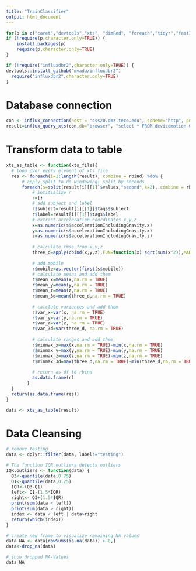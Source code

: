 ```yaml
---
title: "TrainClassifier"
output: html_document
---
```


```r
for(p in c("caret","devtools","xts", "dimRed", "foreach","tidyr","fastICA", "e1071"))
if (!require(p,character.only=TRUE)) {
    install.packages(p)
    require(p,character.only=TRUE)
}

if (!require("influxdbr2",character.only=TRUE)) {
devtools::install_github("mvadu/influxdbr2")
  require("influxdbr2",character.only=TRUE)
}
```


# Database connection

```r
con <- influx_connection(host = "css20.dmz.teco.edu", scheme="http", port=80) 
result=influx_query_xts(con,db="browser", "select * FROM devicemotion GROUP BY label, subject")
```

# Transform data to table

```r
xts_as_table <- function(xts_file){
  # loop over every element of xts_file
  res <- foreach(i=1:length(result),.combine = rbind) %do% {
      # apply split to do windowing: split by seconds
      foreach(s=split(result[i][[1]]$values,"second",k=2),.combine = rbind) %do% {
          # intitialize r
          r={}
          # add subject and label
          r$subject=result[i][[1]]$tags$subject 
          r$label=result[i][[1]]$tags$label
          # extract acceleration coordinates x,y,z
          x=as.numeric(s$accelerationIncludingGravity.x)
          y=as.numeric(s$accelerationIncludingGravity.x)
          z=as.numeric(s$accelerationIncludingGravity.z)
          
          # calculate rmse from x,y,z
          three_d=apply(cbind(x,y,z),FUN=function(x) sqrt(sum(x^2)),MARGIN=1)
          
          # add mobile
          r$mobile=as.vector(first(s$mobile)) 
          # calculate means and add them
          r$mean_x=mean(x,na.rm = TRUE)
          r$mean_y=mean(y,na.rm = TRUE)
          r$mean_z=mean(z,na.rm = TRUE)
          r$mean_3d=mean(three_d,na.rm = TRUE)
          
          # calclate variances and add them
          r$var_x=var(x, na.rm = TRUE)
          r$var_y=var(y,na.rm = TRUE)
          r$var_z=var(z, na.rm = TRUE)
          r$var_3d=var(three_d, na.rm = TRUE)
          
          # calculate ranges and add them
          r$minmax_x=max(x,na.rm = TRUE)-min(x,na.rm = TRUE)
          r$minmax_y=max(y,na.rm = TRUE)-min(y,na.rm = TRUE)
          r$minmax_z=max(z,na.rm = TRUE)-min(z,na.rm = TRUE)
          r$minmax_3d=max(three_d,na.rm = TRUE)-min(three_d,na.rm = TRUE)
          
          # return as df to rbind
          as.data.frame(r)
        }
  }
  return(as.data.frame(res))
}

data <- xts_as_table(result)
```

# Data Cleansing

```r
# remove testing
data <- dplyr::filter(data, label!="testing")
```

```r
# The function IQR.outliers detects outliers
IQR.outliers <- function(data) {
  Q3<-quantile(data,0.75)
  Q1<-quantile(data,0.25)
  IQR<-(Q3-Q1)
  left<- Q1-(1.5*IQR)
  right<- Q3+(1.5*IQR)
  print(sum(data < left))
  print(sum(data > right))
  index <- data < left | data>right
  return(which(index))
}
```




```r
# create new frame to visualize remaining NA values
data_NA <- data[rowSums(is.na(data)) > 0,]
data<-drop_na(data)

# show dropped NA-Values
data_NA
```


